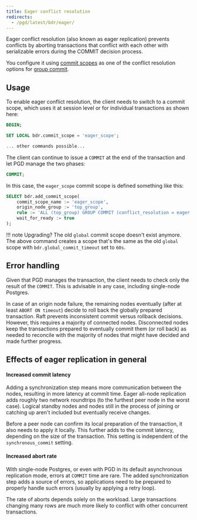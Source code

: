 ```yaml
---
title: Eager conflict resolution
redirects:
  - /pgd/latest/bdr/eager/
---
```


Eager conflict resolution (also known as eager replication) prevents conflicts by aborting transactions that conflict with each other with serializable errors during the COMMIT decision process.

You configure it using [commit scopes](../durability/commit-scopes) as one of the conflict resolution options for [group commit](../durability/group-commit).

## Usage

To enable eager conflict resolution, the client needs to switch to a commit scope, which uses it at session level or for individual transactions as shown here:

```sql
BEGIN;

SET LOCAL bdr.commit_scope = 'eager_scope';

... other commands possible...
```

The client can continue to issue a `COMMIT` at the end of the transaction and let PGD manage the two phases:

```sql
COMMIT;
```

In this case, the `eager_scope` commit scope is defined something like this:

```sql
SELECT bdr.add_commit_scope(
    commit_scope_name := 'eager_scope',
    origin_node_group := 'top_group',
    rule := 'ALL (top_group) GROUP COMMIT (conflict_resolution = eager, commit_decision = raft) ABORT ON (timeout = 60s)',
    wait_for_ready := true
);
```

!!! note Upgrading?
    The old `global` commit scope doesn't exist anymore. The above command creates a scope that's the same as the old `global` scope with `bdr.global_commit_timeout` set to `60s`.

## Error handling

Given that PGD manages the transaction, the client needs to check only the result of the `COMMIT`. This is advisable in any case, including single-node Postgres.

In case of an origin node failure, the remaining nodes eventually (after at least `ABORT ON timeout`) decide to roll back the globally prepared transaction. Raft prevents inconsistent commit versus rollback decisions. However, this requires a majority of connected nodes. Disconnected nodes keep the transactions prepared to eventually commit them (or roll back) as needed to reconcile with the majority of nodes that might have decided and made further progress.

## Effects of eager replication in general

#### Increased commit latency

Adding a synchronization step means more communication between the nodes, resulting in more latency at commit time. Eager all-node replication adds roughly two network roundtrips (to the furthest peer node in the worst case). Logical standby nodes and nodes still in the process of joining or catching up aren't included but eventually receive changes.

Before a peer node can confirm its local preparation of the transaction, it also needs to apply it locally. This further adds to the commit latency, depending on the size of the transaction. This setting is independent of the `synchronous_commit` setting.

#### Increased abort rate

With single-node Postgres, or even with PGD in its default asynchronous replication mode, errors at `COMMIT` time are rare. The added synchronization step adds a source of errors, so applications need to
be prepared to properly handle such errors (usually by applying a retry loop).

The rate of aborts depends solely on the workload. Large transactions changing many rows are much more likely to conflict with other concurrent transactions.

